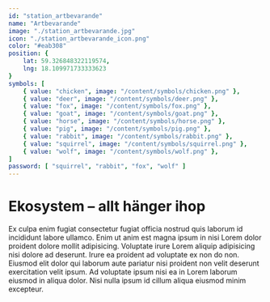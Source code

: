 ```yaml
---
id: "station_artbevarande"
name: "Artbevarande"
image: "./station_artbevarande.jpg"
icon: "./station_artbevarande_icon.png"
color: "#eab308"
position: {
	lat: 59.326848322119574,
	lng: 18.109971733333623
}
symbols: [
	{ value: "chicken", image: "/content/symbols/chicken.png" },
	{ value: "deer", image: "/content/symbols/deer.png" },
	{ value: "fox", image: "/content/symbols/fox.png" },
	{ value: "goat", image: "/content/symbols/goat.png" },
	{ value: "horse", image: "/content/symbols/horse.png" },
	{ value: "pig", image: "/content/symbols/pig.png" },
	{ value: "rabbit", image: "/content/symbols/rabbit.png" },
	{ value: "squirrel", image: "/content/symbols/squirrel.png" },
	{ value: "wolf", image: "/content/symbols/wolf.png" },
]
password: [ "squirrel", "rabbit", "fox", "wolf" ]
---
```


# Ekosystem – allt hänger ihop

Ex culpa enim fugiat consectetur fugiat officia nostrud quis laborum id incididunt labore ullamco. Enim ut anim est magna ipsum in nisi Lorem dolor proident dolore mollit adipisicing. Voluptate irure Lorem aliquip adipisicing nisi dolore ad deserunt. Irure ea proident ad voluptate ex non do non. Eiusmod elit dolor qui laborum aute pariatur nisi proident non velit deserunt exercitation velit ipsum. Ad voluptate ipsum nisi ea in Lorem laborum eiusmod in aliqua dolor. Nisi nulla ipsum id cillum aliqua eiusmod minim excepteur.
